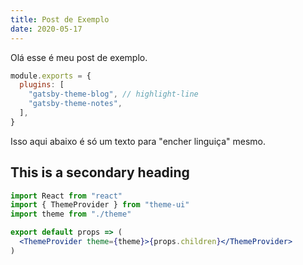 ```yaml
---
title: Post de Exemplo
date: 2020-05-17
---
```


Olá esse é meu post de exemplo.

```js:title=gatsby-config.js
module.exports = {
  plugins: [
    "gatsby-theme-blog", // highlight-line
    "gatsby-theme-notes",
  ],
}
```

Isso aqui abaixo é só um texto para "encher linguiça" mesmo.

## This is a secondary heading

```jsx
import React from "react"
import { ThemeProvider } from "theme-ui"
import theme from "./theme"

export default props => (
  <ThemeProvider theme={theme}>{props.children}</ThemeProvider>
)
```
